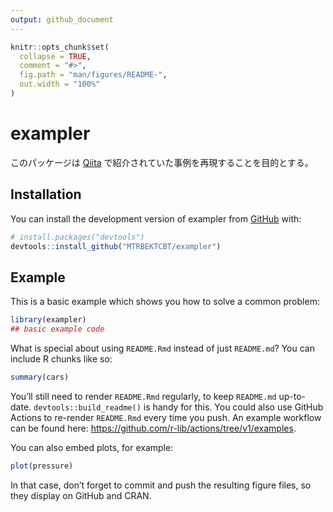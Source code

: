 ```yaml
---
output: github_document
---
```


<!-- README.md is generated from README.Rmd. Please edit that file -->

```r
knitr::opts_chunk$set(
  collapse = TRUE,
  comment = "#>",
  fig.path = "man/figures/README-",
  out.width = "100%"
)
```

# exampler

<!-- badges: start -->
<!-- badges: end -->

このパッケージは
[Qiita](https://qiita.com/wakuteka/items/54f81f32baf50e243461)
で紹介されていた事例を再現することを目的とする。

## Installation

You can install the development version of exampler from [GitHub](https://github.com/) with:

``` r
# install.packages("devtools")
devtools::install_github("MTRBEKTCBT/exampler")
```

## Example

This is a basic example which shows you how to solve a common problem:

```r
library(exampler)
## basic example code
```

What is special about using `README.Rmd` instead of just `README.md`? You can include R chunks like so:

```r
summary(cars)
```

You'll still need to render `README.Rmd` regularly, to keep `README.md` up-to-date. `devtools::build_readme()` is handy for this. You could also use GitHub Actions to re-render `README.Rmd` every time you push. An example workflow can be found here: <https://github.com/r-lib/actions/tree/v1/examples>.

You can also embed plots, for example:

```r
plot(pressure)
```

In that case, don't forget to commit and push the resulting figure files, so they display on GitHub and CRAN.
